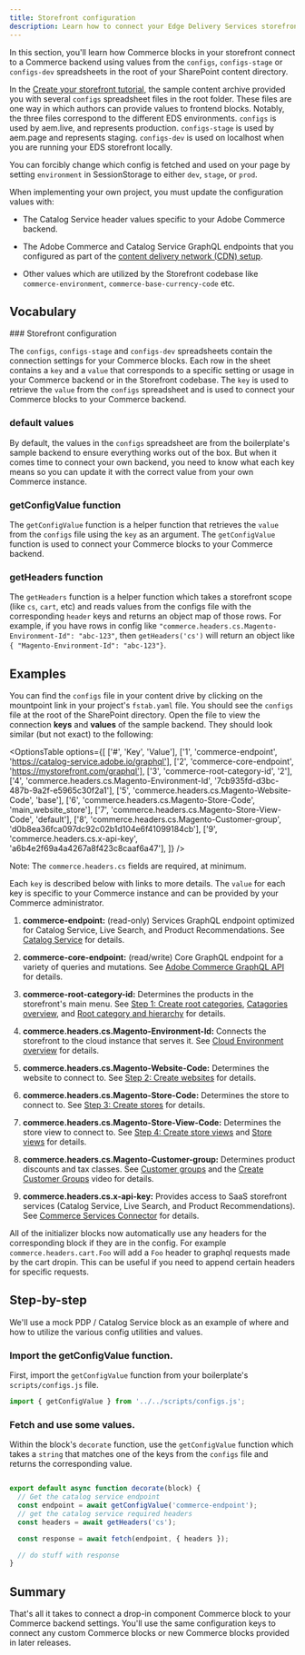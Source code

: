 ```yaml
---
title: Storefront configuration
description: Learn how to connect your Edge Delivery Services storefront to your Adobe Commerce backend.
---
```



In this section, you'll learn how Commerce blocks in your storefront connect to a Commerce backend using values from the `configs`, `configs-stage` or `configs-dev` spreadsheets in the root of your SharePoint content directory.

In the [Create your storefront tutorial](/get-started/), the sample content archive provided you with several `configs` spreadsheet files in the root folder. These files are one way in which authors can provide values to frontend blocks. Notably, the three files correspond to the different EDS environments. `configs` is used by aem.live, and represents production. `configs-stage` is used by aem.page and represents staging. `configs-dev` is used on localhost when you are running your EDS storefront locally.

You can forcibly change which config is fetched and used on your page by setting `environment` in SessionStorage to either `dev`, `stage`, or `prod`.

When implementing your own project, you must update the configuration values with:

- The Catalog Service header values specific to your Adobe Commerce backend.

- The Adobe Commerce and Catalog Service GraphQL endpoints that you configured as part of the [content delivery network (CDN) setup](/setup/content-delivery-network/).

- Other values which are utilized by the Storefront codebase like `commerce-environment`, `commerce-base-currency-code` etc.

## Vocabulary

<Vocabulary>
### Storefront configuration

The `configs`, `configs-stage` and `configs-dev` spreadsheets contain the connection settings for your Commerce blocks. Each row in the sheet contains a `key` and a `value` that corresponds to a specific setting or usage in your Commerce backend or in the Storefront codebase. The `key` is used to retrieve the `value` from the `configs` spreadsheet and is used to connect your Commerce blocks to your Commerce backend.

### default values

By default, the values in the `configs` spreadsheet are from the boilerplate's sample backend to ensure everything works out of the box. But when it comes time to connect your own backend, you need to know what each key means so you can update it with the correct value from your own Commerce instance.

### getConfigValue function

The `getConfigValue` function is a helper function that retrieves the `value` from the `configs` file using the `key` as an argument. The `getConfigValue` function is used to connect your Commerce blocks to your Commerce backend.

### getHeaders function

The `getHeaders` function is a helper function which takes a storefront scope (like `cs`, `cart`, etc) and reads values from the configs file with the corresponding `header` keys and returns an object map of those rows. For example, if you have rows in config like `"commerce.headers.cs.Magento-Environment-Id": "abc-123"`, then `getHeaders('cs')` will return an object like `{ "Magento-Environment-Id": "abc-123"}`.

</Vocabulary>

## Examples

You can find the `configs` file in your content drive by clicking on the mountpoint link in your project's `fstab.yaml` file. You should see the `configs` file at the root of the SharePoint directory. Open the file to view the connection **keys** and **values** of the sample backend. They should look similar (but not exact) to the following:

<OptionsTable
  options={[
    ['#', 'Key', 'Value'],
    ['1', 'commerce-endpoint', 'https://catalog-service.adobe.io/graphql'],
    ['2', 'commerce-core-endpoint', 'https://mystorefront.com/graphql'],
    ['3', 'commerce-root-category-id', '2'],
    ['4', 'commerce.headers.cs.Magento-Environment-Id', '7cb935fd-d3bc-487b-9a2f-e5965c30f2a1'],
    ['5', 'commerce.headers.cs.Magento-Website-Code', 'base'],
    ['6', 'commerce.headers.cs.Magento-Store-Code', 'main_website_store'],
    ['7', 'commerce.headers.cs.Magento-Store-View-Code', 'default'],
    ['8', 'commerce.headers.cs.Magento-Customer-group', 'd0b8ea36fca097dc92c02b1d104e6f41099184cb'],
    ['9', 'commerce.headers.cs.x-api-key', 'a6b4e2f69a4a4267a8f423c8caaf6a47'],
  ]}
/>

Note: The `commerce.headers.cs` fields are required, at minimum.

Each `key` is described below with links to more details. The `value` for each key is specific to your Commerce instance and can be provided by your Commerce administrator.

<Callouts>

1. **commerce-endpoint:** (read-only) Services GraphQL endpoint optimized for Catalog Service, Live Search, and Product Recommendations. See [Catalog Service](https://experienceleague.adobe.com/en/docs/commerce-merchant-services/catalog-service/guide-overview) for details.

1. **commerce-core-endpoint:** (read/write) Core GraphQL endpoint for a variety of queries and mutations. See [Adobe Commerce GraphQL API](https://developer.adobe.com/commerce/webapi/graphql/reference/) for details.

1. **commerce-root-category-id:** Determines the products in the storefront's main menu. See [Step 1: Create root categories](https://experienceleague.adobe.com/en/docs/commerce-operations/configuration-guide/multi-sites/ms-admin#step-1-create-root-categories), [Catagories overview](https://experienceleague.adobe.com/en/docs/commerce-admin/catalog/categories/categories), and [Root category and hierarchy](https://experienceleague.adobe.com/en/docs/commerce-admin/catalog/categories/category-root) for details.

1. **commerce.headers.cs.Magento-Environment-Id:** Connects the storefront to the cloud instance that serves it. See [Cloud Environment overview](https://experienceleague.adobe.com/en/docs/commerce-cloud-service/user-guide/project/overview#environment-overview) for details.

1. **commerce.headers.cs.Magento-Website-Code:** Determines the website to connect to. See [Step 2: Create websites](https://experienceleague.adobe.com/en/docs/commerce-operations/configuration-guide/multi-sites/ms-admin#step-2-create-websites) for details.

1. **commerce.headers.cs.Magento-Store-Code:** Determines the store to connect to. See [Step 3: Create stores](https://experienceleague.adobe.com/en/docs/commerce-operations/configuration-guide/multi-sites/ms-admin#step-3-create-stores) for details.

1. **commerce.headers.cs.Magento-Store-View-Code:** Determines the store view to connect to. See [Step 4: Create store views](https://experienceleague.adobe.com/en/docs/commerce-operations/configuration-guide/multi-sites/ms-admin#step-4-create-store-views) and [Store views](https://experienceleague.adobe.com/en/docs/commerce-admin/stores-sales/site-store/store-views) for details.

1. **commerce.headers.cs.Magento-Customer-group:** Determines product discounts and tax classes. See [Customer groups](https://experienceleague.adobe.com/en/docs/commerce-admin/customers/customer-groups) and the [Create Customer Groups](https://experienceleague.adobe.com/en/docs/commerce-learn/tutorials/customers/customer-groups) video for details.

1. **commerce.headers.cs.x-api-key:** Provides access to SaaS storefront services (Catalog Service, Live Search, and Product Recommendations). See [Commerce Services Connector](https://experienceleague.adobe.com/en/docs/commerce-merchant-services/user-guides/integration-services/saas) for details.

All of the initializer blocks now automatically use any headers for the corresponding block if they are in the config. For example `commerce.headers.cart.Foo` will add a `Foo` header to graphql requests made by the cart dropin. This can be useful if you need to append certain headers for specific requests.

</Callouts>

## Step-by-step

We'll use a mock PDP / Catalog Service block as an example of where and how to utilize the various config utilities and values.

<Tasks>

<Task>

### Import the getConfigValue function.

First, import the `getConfigValue` function from your boilerplate's `scripts/configs.js` file.

```javascript
import { getConfigValue } from '../../scripts/configs.js';
```

</Task>

<Task>

### Fetch and use some values.

Within the block's `decorate` function, use the `getConfigValue` function which takes a `string` that matches one of the keys from the `configs` file and returns the corresponding value.

```javascript

export default async function decorate(block) {
  // Get the catalog service endpoint
  const endpoint = await getConfigValue('commerce-endpoint');
  // get the catalog service required headers
  const headers = await getHeaders('cs');

  const response = await fetch(endpoint, { headers });

  // do stuff with response
}
```

</Task>

</Tasks>

## Summary

That's all it takes to connect a drop-in component Commerce block to your Commerce backend settings. You'll use the same configuration keys to connect any custom Commerce blocks or new Commerce blocks provided in later releases.
